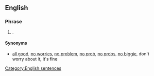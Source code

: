 ==English==

===Phrase===
{{infl|en|phrase|head=[[it's]] [[all]] [[good]]}}

# {{idiom}} {{non-gloss definition|Used to express unconcern}}.

====Synonyms====
* {{sense|expression of unconcern}} [[all good]], [[no worries]], [[no problem]], [[no prob]], [[no probs]], [[no biggie]], don't worry about it, it's fine
[[Category:English sentences]]